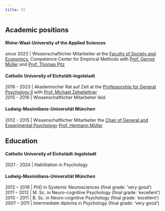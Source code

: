 ```yaml
---
title: CV
---
```


## Academic positions

#### Rhine-Waal-University of the Applied Sciences

since 2023 | Wissenschaftlicher Mitarbeiter at the [Faculty of Society and Economics](https://www.hochschule-rhein-waal.de/en/faculties/society-and-economics), Competence Center for Empirical Methods with [Prof. Gernot Müller](https://www.hochschule-rhein-waal.de/de/fakultaeten/gesellschaft-und-oekonomie/organisation/professorinnen/prof-dr-gernot-mueller) and [Prof. Thomas Pitz](https://www.hochschule-rhein-waal.de/de/fakultaeten/gesellschaft-und-oekonomie/organisation/professorinnen/prof-dr-thomas-pitz)

#### Catholic University of Eichstätt-Ingolstadt

2016 - 2023 | Akademischer Rat auf Zeit at the [Professorship for General Psychology II](https://www.ku.de/ppf/psychologie/psychologie2) with [Prof. Michael Zehetleitner](https://www.ku.de/ppf/psychologie/psychologie2/mitarbeitende/zehetleitner)<br />
2015 - 2016 | Wissenschaftlicher Mitarbeiter ibid.

#### Ludwig-Maximilians-Universität München
2012 - 2015 | Wissenschaftlicher Mitarbeiter the [Chair of General and Experimental Psychology](https://www.psy.lmu.de/exp) [Prof. Hermann Müller](https://www.psy.lmu.de/exp/people/prof/mueller/)

## Education

#### Catholic University of Eichstädt-Ingolstadt
2021 - 2024 | Habilitation in Psychology 

#### Ludwig-Maximilians-Universität München
2012 – 2016	|  PhD in Systemic Neurosciences (final grade: ‘very good’)<br />
2011 – 2012	|  M. Sc. in Neuro-cognitive Psychology (final grade: ‘excellent’)<br />
2010 - 2011	|  B. Sc. in Neuro-cognitive Psychology (final grade: ‘excellent’)<br />
2007 – 2011	|  Intermediate diploma in Psychology (final grade: ‘very good’)<br />




